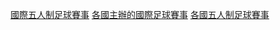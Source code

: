 {{Categories by country|nocat}}
[[Category:國際五人制足球賽事|]]
[[Category:各國主辦的國際足球賽事|]]
[[Category:各國五人制足球賽事|]]